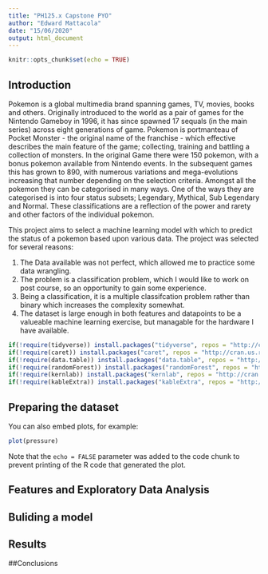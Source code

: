 ```yaml
---
title: "PH125.x Capstone PYO"
author: "Edward Mattacola"
date: "15/06/2020"
output: html_document
---
```


```r
knitr::opts_chunk$set(echo = TRUE)
```

## Introduction

Pokemon is a global multimedia brand spanning games, TV, movies, books and others. Originally introduced to the world as a pair of games for the Nintendo Gameboy in 1996, it has since spawned 17 sequals (in the main series) across eight generations of game. Pokemon is portmanteau of Pocket Monster - the original name of the franchise - which effective describes the main feature of the game; collecting, training and battling a collection of monsters. In the original Game there were 150 pokemon, with a bonus pokemon available from Nintendo events. In the subsequent games this has grown to 890, with numerous variations and mega-evolutions increasing that number depending on the selection criteria. Amongst all the pokemon they can be categorised in many ways. One of the ways they are categorised is into four status subsets; Legendary, Mythical, Sub Legendary and Normal. These classifications are a reflection of the power and rarety and other factors of the individual pokemon.

This project aims to select a machine learning model with which to predict the status of a pokemon based upon various data. The project was selected for several reasons:  

1. The Data available was not perfect, which allowed me to practice some data wrangling.
2. The problem is a classification problem, which I would like to work on post course, so an opportunity to gain some experience.
3. Being a classification, it is a multiple classifcation problem rather than binary which increases the complexity somewhat.
4. The dataset is large enough in both features and datapoints to be a valueable machine learning exercise, but managable for the hardware I have available.





```r
if(!require(tidyverse)) install.packages("tidyverse", repos = "http://cran.us.r-project.org")
if(!require(caret)) install.packages("caret", repos = "http://cran.us.r-project.org")
if(!require(data.table)) install.packages("data.table", repos = "http://cran.us.r-project.org")
if(!require(randomForest)) install.packages("randomForest", repos = "http://cran.us.r-project.org")
if(!require(kernlab)) install.packages("kernlab", repos = "http://cran.us.r-project.org")
if(!require(kableExtra)) install.packages("kableExtra", repos = "http://cran.us.r-project.org")


```

## Preparing the dataset

You can also embed plots, for example:

```r
plot(pressure)
```

Note that the `echo = FALSE` parameter was added to the code chunk to prevent printing of the R code that generated the plot.

## Features and Exploratory Data Analysis


## Buliding a model

## Results

##Conclusions
